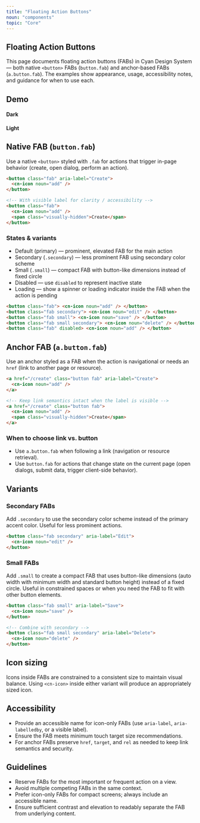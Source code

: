 ```yaml
---
title: "Floating Action Buttons"
noun: "components"
topic: "Core"
---
```


<article class="column-l">

# Floating Action Buttons

This page documents floating action buttons (FABs) in Cyan Design System — both native `<button>` FABs (`button.fab`) and anchor-based FABs (`a.button.fab`). The examples show appearance, usage, accessibility notes, and guidance for when to use each.

## Demo

<div class="grid two-col">
  <div class="dark surface">
    <h4>Dark</h4>
    <FabDemo />
  </div>
  <div class="light surface">
    <h4>Light</h4>
    <FabDemo />
  </div>
</div>

## Native FAB (`button.fab`)

Use a native `<button>` styled with `.fab` for actions that trigger in-page behavior (create, open dialog, perform an action).

```html
<button class="fab" aria-label="Create">
  <cn-icon noun="add" />
</button>

<!-- With visible label for clarity / accessibility -->
<button class="fab">
  <cn-icon noun="add" />
  <span class="visually-hidden">Create</span>
</button>
```

### States & variants

- Default (primary) — prominent, elevated FAB for the main action
- Secondary (`.secondary`) — less prominent FAB using secondary color scheme
- Small (`.small`) — compact FAB with button-like dimensions instead of fixed circle
- Disabled — use `disabled` to represent inactive state
- Loading — show a spinner or loading indicator inside the FAB when the action is pending

```html
<button class="fab"> <cn-icon noun="add" /> </button>
<button class="fab secondary"> <cn-icon noun="edit" /> </button>
<button class="fab small"> <cn-icon noun="save" /> </button>
<button class="fab small secondary"> <cn-icon noun="delete" /> </button>
<button class="fab" disabled> <cn-icon noun="add" /> </button>
```

## Anchor FAB (`a.button.fab`)

Use an anchor styled as a FAB when the action is navigational or needs an `href` (link to another page or resource).

```html
<a href="/create" class="button fab" aria-label="Create">
  <cn-icon noun="add" />
</a>

<!-- Keep link semantics intact when the label is visible -->
<a href="/create" class="button fab">
  <cn-icon noun="add" />
  <span class="visually-hidden">Create</span>
</a>
```

### When to choose link vs. button

- Use `a.button.fab` when following a link (navigation or resource retrieval).
- Use `button.fab` for actions that change state on the current page (open dialogs, submit data, trigger client-side behavior).

## Variants

### Secondary FABs

Add `.secondary` to use the secondary color scheme instead of the primary accent color. Useful for less prominent actions.

```html
<button class="fab secondary" aria-label="Edit">
  <cn-icon noun="edit" />
</button>
```

### Small FABs

Add `.small` to create a compact FAB that uses button-like dimensions (auto width with minimum width and standard button height) instead of a fixed circle. Useful in constrained spaces or when you need the FAB to fit with other button elements.

```html
<button class="fab small" aria-label="Save">
  <cn-icon noun="save" />
</button>

<!-- Combine with secondary -->
<button class="fab small secondary" aria-label="Delete">
  <cn-icon noun="delete" />
</button>
```

## Icon sizing

Icons inside FABs are constrained to a consistent size to maintain visual balance. Using `<cn-icon>` inside either variant will produce an appropriately sized icon.

## Accessibility

- Provide an accessible name for icon-only FABs (use `aria-label`, `aria-labelledby`, or a visible label).
- Ensure the FAB meets minimum touch target size recommendations.
- For anchor FABs preserve `href`, `target`, and `rel` as needed to keep link semantics and security.

## Guidelines

- Reserve FABs for the most important or frequent action on a view.
- Avoid multiple competing FABs in the same context.
- Prefer icon-only FABs for compact screens; always include an accessible name.
- Ensure sufficient contrast and elevation to readably separate the FAB from underlying content.

</article>
